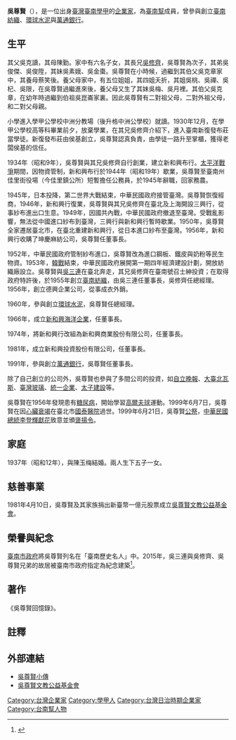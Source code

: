 {{多個問題|
{{Notability Unreferenced |time=2016-05-19T06:24:55+00:00}}
{{expand | time = 2016-5-19}}
{{refimprove | time = 2016-5-19}}
}}
{{Infobox person
| name          =吳尊賢 
| image         = 
| alt           = 
| caption       = 
| birth_name    = 
| birth_date    =  {{Birth date|1916|12|29}}
| birth_place   ={{TWN-JPN}}[[臺南廳|臺南廳]]北門嶼支廳中洲區中洲-{庄}-新頭港 
| death_date    =  {{Death date and age|1999|06|07|1916|12|29}}
| death_place   ={{TWN}}[[臺北市|臺北市]][[大安區_(臺北市)|大安區]][[國泰醫院|國泰醫院]] 
| death_cause = [[心臟衰竭|心臟衰竭]]
| nationality   ={{JPN-EMP}}（1916年－1945年）<br>{{ROC}} （1945年－1999年）
| other_names   = 
| occupation    =[[企業家|企業家]] 
| years_active  = 
| organization = [[臺南幫|臺南幫]]
| known_for     =創立[[臺南紡織|臺南紡織]]、[[環球水泥|環球水泥]]、[[萬通銀行|萬通銀行]]及[[吳尊賢文教公益基金會|吳尊賢文教公益基金會]] 
| notable_works = 
| children = 吳昭男、吳貞良、吳亮宏、吳春甫、吳英辰、吳姿秀
| parents = 吳克讀（父）、陳勤（母）
| honours = [[褒揚令|褒揚令]]（1999年）
}}
'''吳尊賢'''（{{bd|1916年|12月29日|1999年|6月7日|}}），是一位出身[[臺灣|臺灣]][[臺南|臺南]][[學甲區|學甲]]的[[企業家|企業家]]，為[[臺南幫|臺南幫]]成員，曾參與創立[[臺南紡織|臺南紡織]]、[[環球水泥|環球水泥]]與[[萬通銀行|萬通銀行]]。

==生平==
其父吳克讀，其母陳勤。家中有六名子女，其長兄[[吳修齊|吳修齊]]，吳尊賢為次子，其弟吳俊傑、吳俊陞，其妹吳素娥、吳金棗。吳尊賢在小時候，過繼到其伯父吳克章家中，其養母蔡笑後。養父母家中，有五位姐姐，其四姐夭折，其姐吳桃、吳禪、吳杞、吳限，在吳尊賢過繼進來後，養父母又生了其妹吳梅、吳月裡。其伯父吳克章，在幼年時過繼到伯祖吳崑崙家裏。因此吳尊賢有二對祖父母，二對外祖父母，和二對父母親。

小學進入學甲公學校中洲分教場（後升格中洲公學校）就讀。1930年12月，在學甲公學校高等科畢業前夕，放棄學業，在其兄吳修齊介紹下，進入臺南新復發布莊當學徒。新復發布莊由侯基創立，吳尊賢認真負責，由學徒一路升至掌櫃，獲得老闆侯基的信任。

1934年（昭和9年），吳尊賢與其兄吳修齊自行創業，建立新和興布行。[[太平洋戰爭|太平洋戰爭]]期間，因物資管制，新和興布行於1944年（昭和19年）歇業，吳尊賢至臺南州佳里街役場（今佳里鎮公所）短暫擔任公務員，於1945年辭職，回家務農。

1945年，日本投降，第二世界大戰結束，中華民國政府接管臺灣。吳尊賢恢復經商，1946年，新和興行復業，吳尊賢與其兄吳修齊在臺北及上海開設三興行，從事紗布進出口生意。1949年，因國共內戰，中華民國政府撤退至臺灣。受戰亂影響，無法從中國進口紗布到臺灣，三興行與新和興行暫時歇業。1950年，吳尊賢全家遷居臺北市，在臺北重建新和興行，從日本進口紗布至臺灣。1956年，新和興行收購了坤慶麻紡公司，吳尊賢任董事長。

1952年，中華民國政府管制紗布進口，吳尊賢改為進口鋼板、鐵皮與奶粉等民生物資。1953年，[[韓戰|韓戰]]結束，中華民國政府展開第一期四年經濟建設計劃，開放紡織廠設立。吳尊賢與[[吳三連|吳三連]]在臺北奔走，其兄吳修齊在臺南號召士紳投資；在取得政府特許後，於1955年創立[[台南紡織|臺南紡織]]，由吳三連任董事長，吳修齊任總經理。1956年，創立德興企業公司，從事成衣外銷。

1960年，參與創立[[環球水泥|環球水泥]]，吳尊賢任總經理。

1966年，成立[[新和興海洋企業|新和興海洋企業]]，任董事長。

1974年，將新和興行改組為新和興商業股份有限公司，任董事長。

1981年，成立新和興投資股份有限公司，任董事長。

1991年，參與創立[[萬通銀行|萬通銀行]]，吳尊賢任董事長。

除了自己創立的公司外，吳尊賢也參與了多間公司的投資，如[[自立晚報|自立晚報]]、[[大台北瓦斯|大臺北瓦斯]]、[[台灣玻璃|臺灣玻璃]]、[[統一企業|統一企業]]、[[太子建設|太子建設]]等。

吳尊賢在1956年發現患有[[糖尿病|糖尿病]]，開始學習[[高爾夫球|高爾夫球]]運動。1999年6月7日，吳尊賢在因[[心臟衰竭|心臟衰竭]]在臺北市[[國泰醫院|國泰醫院]]過世。1999年6月21日，吳尊賢[[公祭|公祭]]，[[中華民國總統|中華民國總統]][[李登輝|李登輝]][[獻花|獻花]]致意並頒[[褒揚令|褒揚令]]。

==家庭==
1937年（昭和12年），與陳玉梅結婚。兩人生下五子一女。

==慈善事業==
1981年4月10日，吳尊賢及其家族捐出新臺幣一億元股票成立[[吳尊賢文教公益基金會|吳尊賢文教公益基金會]]。

==榮譽與紀念==
[[台南市政府|臺南市政府]]將吳尊賢列名在「臺南歷史名人」中。2015年，吳三連與吳修齊、吳尊賢兄弟的故居被臺南市政府指定為紀念建築<ref>{{cite news|author1=王涵平|title=吳三連故居紀念牌掛牌 賴︰建構南市為文化首都|url=http://news.ltn.com.tw/news/politics/paper/865289|accessdate=2016-05-31|agency=自由時報|date=2015-03-23|archive-date=2019-06-24|archive-url=https://web.archive.org/web/20190624133540/https://news.ltn.com.tw/news/politics/paper/865289|dead-url=no}}</ref>。

==著作==
《吳尊賢回憶錄》。

==註釋==
{{reflist}}
==外部連結==
* [http://www.history.com.tw/pe/7/07121501.htm 吳尊賢小傳]{{Wayback|url=http://www.history.com.tw/pe/7/07121501.htm |date=20181001235900 }}
* [http://www.thwu.org 吳尊賢文教公益基金會]{{Wayback|url=http://www.thwu.org/ |date=20201221125100 }}

[[Category:台灣企業家|Category:台灣企業家]]
[[Category:學甲人|Category:學甲人]]
[[Category:台灣日治時期企業家|Category:台灣日治時期企業家]]
[[Category:台南幫人物|Category:台南幫人物]]